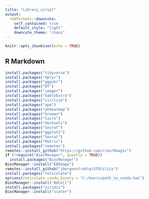 ---
title: "Library_script"
output:
  rmdformats::downcute:
    self_contained: true
    default_style: "light"
    downcute_theme: "chaos"
---

```{r setup, include=FALSE}
knitr::opts_chunk$set(echo = TRUE)
```

## R Markdown

```{r, include=T}

install.packages("tidyverse")
install.packages("dplyr")
install.packages("ggpubr")
install.packages("DT")
install.packages("imager")
install.packages("kableExtra")
install.packages("circlize")
install.packages("ape")
install.packages("phheatmap")
install.packages("broman")
install.packages("Cairo")
install.packages("devtools")
install.packages("Seurat")
install.packages("ggplot2")
install.packages("Seurat")
install.packages("Matrix")
install.packages("remotes")
remotes::install_github("https://github.com/cran/Rmagic")
if (!require("BiocManager", quietly = TRUE))
  install.packages("BiocManager")
BiocManager::install("EBImage")
remotes::install_github("jbergenstrahle/STUtility")
install.packages("reticulate")
options(reticulate.conda_binary = "C:/Users/path_to_conda.bat")
BiocManager::install("AUCell")
install.packages("viridis")
BiocManager::install("scater")
```

